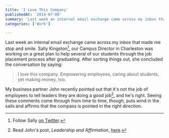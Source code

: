 ```yaml
---
title: 'I Love This Company'
publishedAt: '2014-07-08'
summary: 'Last week an internal email exchange came across my inbox that made me stop and smile. Sally Kingston[^1], our Campus Director in Charleston was working on a great plan to help several of our students...'
categories: ['Work']

---
```


Last week an internal email exchange came across my inbox that made me stop and smile. Sally Kingston[^1], our Campus Director in Charleston was working on a great plan to help several of our students through the job placement process after graduating. After sorting things out, she concluded the conversation by saying:

> I love this company. Empowering employees, caring about students, yet making money, too.

My business partner John recently pointed out that it's not the job of employees to tell leaders they are doing a good job[^2], and he's right. Seeing these comments come through from time to time, though, puts wind in the sails and affirms that the compass is pointed in the right direction.

[^1]: Follow Sally [on Twitter](https://twitter.com/houserulessally).



[^2]: Read John's post, *Leadership and Affirmation*, [here](http://john.do/leadership-affirmation/).
